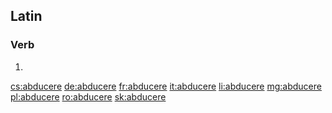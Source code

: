 ==Latin==

===Verb===
{{la-verb-form|abducere}}

# {{inflection of|abducō||pres|act|inf|lang=la}}

[[cs:abducere]]
[[de:abducere]]
[[fr:abducere]]
[[it:abducere]]
[[li:abducere]]
[[mg:abducere]]
[[pl:abducere]]
[[ro:abducere]]
[[sk:abducere]]